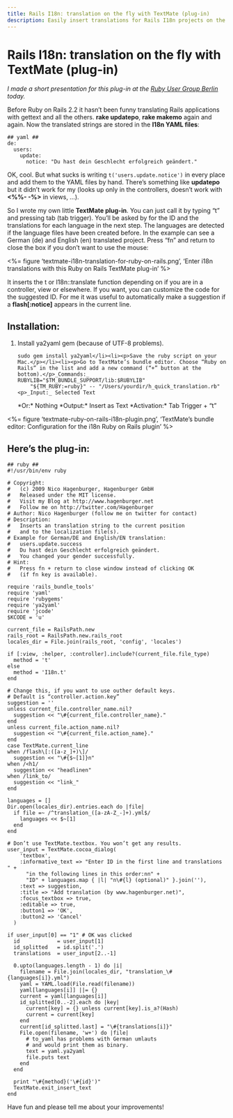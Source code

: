 ```yaml
---
title: Rails I18n: translation on the fly with TextMate (plug-in)
description: Easily insert translations for Rails I18n projects on the fly: just type “t” and hit tab.
---
```



Rails I18n: translation on the fly with TextMate (plug-in)
==========================================================

_I made a short presentation for this plug-in at the [Ruby User Group Berlin](http://www.rug-b.com) today._

Before Ruby on Rails 2.2 it hasn’t been funny translating Rails applications with gettext and all the others. **rake updatepo**, **rake makemo** again and again. Now the translated strings are stored in the **I18n YAML files**:

    ## yaml ##
    de:
      users:
        update:
          notice: "Du hast dein Geschlecht erfolgreich geändert."

OK, cool. But what sucks is writing `t('users.update.notice')` in every place and add them to the YAML files by hand. There’s something like **updatepo** but it didn’t work for my (looks up only in the controllers, doesn’t work with **<%%- -%>** in views, …).

So I wrote my own little **TextMate plug-in**. You can just call it by typing “t” and pressing tab (tab trigger). You’ll be asked by for the ID and the translations for each language in the next step. The languages are detected if the language files have been created before. In the example can see a German (de) and English (en) translated project. Press “fn” and return to close the box if you don’t want to use the mouse:

<%= figure 'textmate-i18n-translation-for-ruby-on-rails.png', 'Enter i18n translations with this Ruby on Rails TextMate plug-in' %>

It inserts the t or I18n::translate function depending on if you are in a controller, view or elsewhere. If you want, you can customize the code for the suggested ID. For me it was useful to automatically make a suggestion if a **flash\[:notice]** appears in the current line.


Installation:
-------------

<ol><li><p>Install ya2yaml gem (because of UTF-8 problems).</p>    sudo gem install ya2yaml</li><li><p>Save the ruby script on your Mac.</p></li><li><p>Go to TextMate’s bundle editor. Choose “Ruby on Rails” in the list and add a new command (“+” button at the bottom).</p>_Commands:_    RUBYLIB="$TM_BUNDLE_SUPPORT/lib:$RUBYLIB"
        "${TM_RUBY:=ruby}" -- "/Users/yourdir/h_quick_translation.rb"<p>_Input:_ Selected Text
\*Or:\* Nothing
\*Output:\* Insert as Text
\*Activation:\* Tab Trigger + “t”</p></li></ol>

<%= figure 'textmate-ruby-on-rails-i18n-plugin.png', 'TextMate’s bundle editor: Configuration for the i18n Ruby on Rails plugin' %>


Here’s the plug-in:
-------------------

    ## ruby ##
    #!/usr/bin/env ruby

    # Copyright:
    #   (c) 2009 Nico Hagenburger, Hagenburger GmbH
    #   Released under the MIT license.
    #   Visit my Blog at http://www.hagenburger.net
    #   Follow me on http://twitter.com/Hagenburger
    # Author: Nico Hagenburger (follow me on twitter for contact)
    # Description:
    #   Inserts an translation string to the current position
    #   and to the localization file(s).
    # Example for German/DE and English/EN translation:
    #   users.update.success
    #   Du hast dein Geschlecht erfolgreich geändert.
    #   You changed your gender successfully.
    # Hint: 
    #   Press fn + return to close window instead of clicking OK
    #   (if fn key is available).

    require 'rails_bundle_tools'
    require 'yaml'
    require 'rubygems'
    require 'ya2yaml'
    require 'jcode'
    $KCODE = 'u'

    current_file = RailsPath.new
    rails_root = RailsPath.new.rails_root
    locales_dir = File.join(rails_root, 'config', 'locales')

    if [:view, :helper, :controller].include?(current_file.file_type)
      method = 't'
    else
      method = 'I18n.t'
    end

    # Change this, if you want to use outher default keys.
    # Default is “controller.action.key”
    suggestion = ''
    unless current_file.controller_name.nil?
      suggestion << "\#{current_file.controller_name}."
    end
    unless current_file.action_name.nil?
      suggestion << "\#{current_file.action_name}."
    end
    case TextMate.current_line
    when /flash\[:([a-z_]+)\]/
      suggestion << "\#{$~[1]}n"
    when /<h1/
      suggestion << "headlinen"
    when /link_to/
      suggestion << "link_"
    end

    languages = []
    Dir.open(locales_dir).entries.each do |file|
      if file =~ /^translation_([a-zA-Z_-]+).yml$/
        languages << $~[1]
      end
    end

    # Don’t use TextMate.textbox. You won’t get any results.
    user_input = TextMate.cocoa_dialog(
        'textbox',
        :informative_text => "Enter ID in the first line and translations " +
          "in the following lines in this order:nn" +
          "ID" + languages.map { |l| "n\#{l} (optional)" }.join(''),
        :text => suggestion,
        :title => "Add translation (by www.hagenburger.net)",
        :focus_textbox => true,
        :editable => true,
        :button1 => 'OK',
        :button2 => 'Cancel'
      )

    if user_input[0] == "1" # OK was clicked
      id            = user_input[1]
      id_splitted   = id.split('.')
      translations  = user_input[2..-1]

      0.upto(languages.length - 1) do |i|
        filename = File.join(locales_dir, "translation_\#{languages[i]}.yml")
        yaml = YAML.load(File.read(filename))
        yaml[languages[i]] ||= {}
        current = yaml[languages[i]]
        id_splitted[0..-2].each do |key|
          current[key] = {} unless current[key].is_a?(Hash)
          current = current[key]
        end
        current[id_splitted.last] = "\#{translations[i]}"
        File.open(filename, 'w+') do |file|
          # to_yaml has problems with German umlauts
          # and would print them as binary.
          text = yaml.ya2yaml
          file.puts text
        end
      end

      print "\#{method}('\#{id}')"
      TextMate.exit_insert_text
    end

Have fun and please tell me about your improvements!
